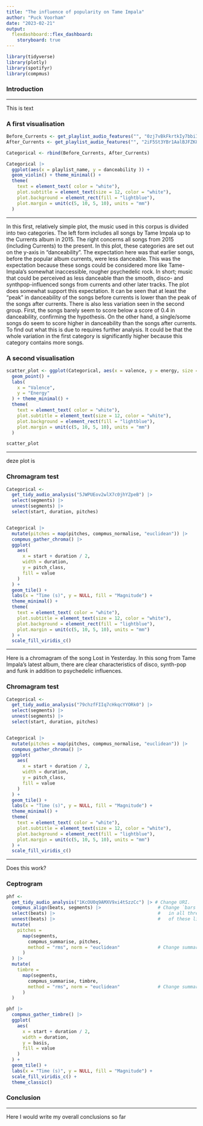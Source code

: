 ```yaml
---
title: "The influence of popularity on Tame Impala"
author: "Puck Voorham"
date: "2023-02-21"
output: 
  flexdashboard::flex_dashboard:
    storyboard: true
---
```


```r

library(tidyverse)
library(plotly)
library(spotifyr)
library(compmus)

```
### Introduction

***
This is text 

### A first visualisation

```r
Before_Currents <- get_playlist_audio_features("", "0zj7vBkFkrtkIy7bbiIDHT")
After_Currents <- get_playlist_audio_features("", "2iF5St3YBr1AalBJFZK8uD")

Categorical <- rbind(Before_Currents, After_Currents)

Categorical |>
  ggplot(aes(x = playlist_name, y = danceability )) +
  geom_violin() + theme_minimal() +
  theme(
    text = element_text( color = "white"),
    plot.subtitle = element_text(size = 12, color = "white"),
    plot.background = element_rect(fill = "lightblue"),
    plot.margin = unit(c(5, 10, 5, 10), units = "mm")
  ) 
```

*** 
In this first, relatively simple plot, the music used in this corpus is divided into two categories. The left form includes all songs by Tame Impala up to the Currents album in 2015. The right concerns all songs from 2015 (including Currents) to the present. In this plot, these categories are set out on the y-axis in "danceability". The expectation here was that earlier songs, before the popular album currents, were less danceable. This was the expectation because these songs could be considered more like Tame-Impala's somewhat inaccessible, rougher psychedelic rock. In short; music that could be perceived as less danceable than the smooth, disco- and synthpop-influenced songs from currents and other later tracks. The plot does somewhat support this expectation. It can be seen that at least the "peak" in danceability of the songs before currents is lower than the peak of the songs after currents. There is also less variation seen in the second group. First, the songs barely seem to score below a score of 0.4 in danceability, confirming the hypothesis. On the other hand, a single/some songs do seem to score higher in danceability than the songs after currents. To find out what this is due to requires further analysis. It could be that the whole variation in the first category is significantly higher because this category contains more songs.  


### A second visualisation

```r
scatter_plot <- ggplot(Categorical, aes(x = valence, y = energy, size = tempo, color = playlist_name)) +
  geom_point() +
  labs(
    x = "Valence",
    y = "Energy"
  ) + theme_minimal() +
  theme(
    text = element_text( color = "white"),
    plot.subtitle = element_text(size = 12, color = "white"),
    plot.background = element_rect(fill = "lightblue"),
    plot.margin = unit(c(5, 10, 5, 10), units = "mm")
  ) 

scatter_plot

```


***
deze plot is 


### Chromagram test

```r

Categorical <-
  get_tidy_audio_analysis("5JWPUEov2wlX7c0jhYZpeB") |>
  select(segments) |>
  unnest(segments) |>
  select(start, duration, pitches)


Categorical |>
  mutate(pitches = map(pitches, compmus_normalise, "euclidean")) |>
  compmus_gather_chroma() |> 
  ggplot(
    aes(
      x = start + duration / 2,
      width = duration,
      y = pitch_class,
      fill = value
    )
  ) +
  geom_tile() +
  labs(x = "Time (s)", y = NULL, fill = "Magnitude") +
  theme_minimal() +
  theme(
    text = element_text( color = "white"),
    plot.subtitle = element_text(size = 12, color = "white"),
    plot.background = element_rect(fill = "lightblue"),
    plot.margin = unit(c(5, 10, 5, 10), units = "mm")
  ) +
  scale_fill_viridis_c()
```


*** 
Here is a chromagram of the song Lost in Yesterday. In this song from Tame Impala's latest album, there are clear characteristics of disco, synth-pop and funk in addition to psychedelic influences. 

### Chromagram test

```r

Categorical <-
  get_tidy_audio_analysis("79chzfFIIq7cHkqcYYORk0") |>
  select(segments) |>
  unnest(segments) |>
  select(start, duration, pitches)


Categorical |>
  mutate(pitches = map(pitches, compmus_normalise, "euclidean")) |>
  compmus_gather_chroma() |> 
  ggplot(
    aes(
      x = start + duration / 2,
      width = duration,
      y = pitch_class,
      fill = value
    )
  ) +
  geom_tile() +
  labs(x = "Time (s)", y = NULL, fill = "Magnitude") +
  theme_minimal() +
  theme(
    text = element_text( color = "white"),
    plot.subtitle = element_text(size = 12, color = "white"),
    plot.background = element_rect(fill = "lightblue"),
    plot.margin = unit(c(5, 10, 5, 10), units = "mm")
  ) +
  scale_fill_viridis_c()
```

*** 
Does this work?


### Ceptrogram
```r
phf <-
  get_tidy_audio_analysis("1KcOU0q9AMXV9xi4tSzzCc") |> # Change URI.
  compmus_align(beats, segments) |>                     # Change `bars`
  select(beats) |>                                      #   in all three
  unnest(beats) |>                                      #   of these lines.
  mutate(
    pitches =
      map(segments,
        compmus_summarise, pitches,
        method = "rms", norm = "euclidean"              # Change summary & norm.
      )
  ) |>
  mutate(
    timbre =
      map(segments,
        compmus_summarise, timbre,
        method = "rms", norm = "euclidean"              # Change summary & norm.
      )
  )

phf |>
  compmus_gather_timbre() |>
  ggplot(
    aes(
      x = start + duration / 2,
      width = duration,
      y = basis,
      fill = value
    )
  ) +
  geom_tile() +
  labs(x = "Time (s)", y = NULL, fill = "Magnitude") +
  scale_fill_viridis_c() +                              
  theme_classic()
```

### Conclusion

***
Here I would write my overall conclusions so far
